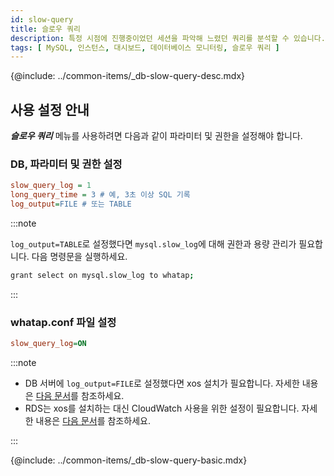 ```yaml
---
id: slow-query
title: 슬로우 쿼리
description: 특정 시점에 진행중이었던 세션을 파악해 느렸던 쿼리를 분석할 수 있습니다.
tags: [ MySQL, 인스턴스, 대시보드, 데이터베이스 모니터링, 슬로우 쿼리 ]
---
```


<!-- 개요 -->
{@include: ../common-items/_db-slow-query-desc.mdx} 

## 사용 설정 안내

***슬로우 쿼리*** 메뉴를 사용하려면 다음과 같이 파라미터 및 권한을 설정해야 합니다.

### DB, 파라미터 및 권한 설정

```ini
slow_query_log = 1
long_query_time = 3 # 예, 3초 이상 SQL 기록
log_output=FILE # 또는 TABLE
```

:::note

`log_output=TABLE`로 설정했다면 `mysql.slow_log`에 대해 권한과 용량 관리가 필요합니다. 다음 명령문을 실행하세요.

```bash
grant select on mysql.slow_log to whatap;
```

:::

### whatap.conf 파일 설정

```ini title='whatap.conf'
slow_query_log=ON
```

:::note

* DB 서버에 `log_output=FILE`로 설정했다면 xos 설치가 필요합니다. 자세한 내용은 [다음 문서](agent-xos-settings)를 참조하세요.
* RDS는 xos를 설치하는 대신 CloudWatch 사용을 위한 설정이 필요합니다. 자세한 내용은 [다음 문서](agent-dbx-settings#using-aws-rds)를 참조하세요.

:::

<!-- 기본 화면 안내 -->
{@include: ../common-items/_db-slow-query-basic.mdx}